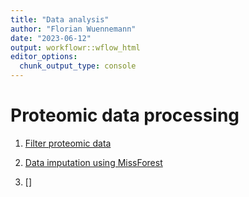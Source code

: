 ```yaml
---
title: "Data analysis"
author: "Florian Wuennemann"
date: "2023-06-12"
output: workflowr::wflow_html
editor_options:
  chunk_output_type: console
---
```


# Proteomic data processing

1) [Filter proteomic data](../docs/filter_proteomic_data.html)

2) [Data imputation using MissForest]()
3) []
